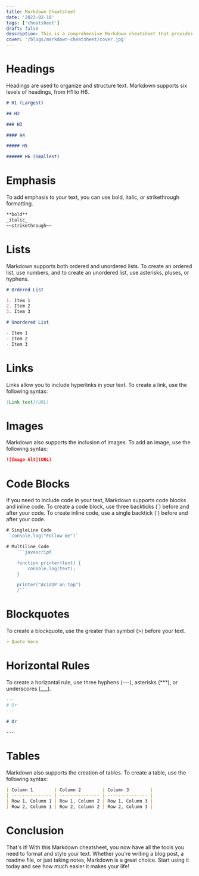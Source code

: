 ```yaml
---
title: Markdown Cheatsheet
date: '2023-02-10'
tags: ['cheatsheet']
draft: false
description: This is a comprehensive Markdown cheatsheet that provides a summary of all the essential syntax needed to format and style text in Markdown. It covers headings, emphasis, lists, links, images, code blocks, blockquotes, horizontal rules, and tables. Whether you are a blogger, content creator, or just someone who wants to format text quickly, this cheatsheet will be all you need to get started with Markdown.
cover: '/blogs/markdown-cheatsheet/cover.jpg'
---
```


# Headings

Headings are used to organize and structure text. Markdown supports six levels of headings, from H1 to H6.

```markdown
# H1 (Largest)

## H2

### H3

#### H4

##### H5

###### H6 (Smallest)
```

# Emphasis

To add emphasis to your text, you can use bold, italic, or strikethrough formatting.

```markdown
**bold**
_italic_
~~strikethrough~~
```

# Lists

Markdown supports both ordered and unordered lists. To create an ordered list, use numbers, and to create an unordered list, use asterisks, pluses, or hyphens.

```md
# Ordered List

1. Item 1
2. Item 2
3. Item 3

# Unordered List

- Item 1
- Item 2
- Item 3
```

# Links

Links allow you to include hyperlinks in your text. To create a link, use the following syntax:

```markdown
[Link text](URL)
```

# Images

Markdown also supports the inclusion of images. To add an image, use the following syntax:

```markdown
![Image Alt](URL)
```

# Code Blocks

If you need to include code in your text, Markdown supports code blocks and inline code. To create a code block, use three backticks (\`) before and after your code. To create inline code, use a single backtick (\`) before and after your code.

````javascript
# SingleLine Code
 `console.log("Follow me")`

# Multiline Code
    ```javascript

    function printer(text) {
	    console.log(text);
    }

    printer("AcidOP on top")
    /```
````

# Blockquotes

To create a blockquote, use the greater than symbol (>) before your text.

```markdown
> Quote here
```

# Horizontal Rules

To create a horizontal rule, use three hyphens (---), asterisks (\*\*\*), or underscores (\_\_\_).

```markdown
---
# Or
---

# Or

---
```

# Tables

Markdown also supports the creation of tables. To create a table, use the following syntax:

```markdown
| Column 1        | Column 2        | Column 3        |
| --------------- | --------------- | --------------- |
| Row 1, Column 1 | Row 1, Column 2 | Row 1, Column 3 |
| Row 2, Column 1 | Row 2, Column 2 | Row 2, Column 3 |
```

# Conclusion

That's it! With this Markdown cheatsheet, you now have all the tools you need to format and style your text. Whether you're writing a blog post, a readme file, or just taking notes, Markdown is a great choice. Start using it today and see how much easier it makes your life!
